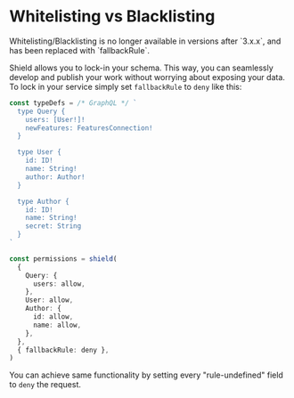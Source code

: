 
# Whitelisting vs Blacklisting

<Callout type="warning">
Whitelisting/Blacklisting is no longer available in versions after `3.x.x`, and has been replaced with `fallbackRule`.
</Callout>

Shield allows you to lock-in your schema. This way, you can seamlessly develop and publish your work without worrying about exposing your data. To lock in your service simply set `fallbackRule` to `deny` like this:

```ts
const typeDefs = /* GraphQL */ `
  type Query {
    users: [User!]!
    newFeatures: FeaturesConnection!
  }

  type User {
    id: ID!
    name: String!
    author: Author!
  }

  type Author {
    id: ID!
    name: String!
    secret: String
  }
`

const permissions = shield(
  {
    Query: {
      users: allow,
    },
    User: allow,
    Author: {
      id: allow,
      name: allow,
    },
  },
  { fallbackRule: deny },
)
```

You can achieve same functionality by setting every "rule-undefined" field to `deny` the request.

